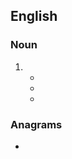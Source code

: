 ==English==

===Noun===
{{en-noun|-}}

# {{alternative spelling of|yarrum|lang=en}}
#* {{quote-book
|year=1566
|year_published=1814
|first=Thomas
|last=Harman
|authorlink=Thomas Harman
|title=A Caveat or Warning for Common Cursitors
|url=https://books.google.com/books?id=K0eK6uQC37kC&pg=PA68
|publisher=T. Bensley
|page=68
|passage=Shee hath a cacling chete, a grunting chete ruff pecke, cassan, and poppelars of '''yarum'''.<br />Shee hath a hen, a pygge, baken, cheese, and mylke porrage.
}}
#* {{quote-book
|year=1612
|first=Thomas|last=Dekker|authorlink=Thomas Dekker (writer)
|chapter=A Canting Song
|title=Lanthorne and Candle-light
|url=http://quod.lib.umich.edu/e/eebo/A20047.0001.001/1:4.1.4?rgn=div3;submit=Go;subview=detail;type=simple;view=fulltext;q1=yarum
|passage=The Ruffin cly the nab of the Harman beck, / If we mawnd Pannam, lap, or Ruff pecke, / Or poplars of '''yarum''': he cuts, bing to the Ruffmans, / Or els he sweares by the light-mans,
}}
#* {{seemoreCites|yarrum|lang=en}}

===Anagrams===
* {{anagrams|en|Maury}}